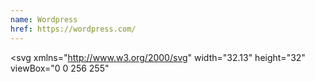 ```yaml
---
name: Wordpress
href: https://wordpress.com/
---
```


<svg
  xmlns="http://www.w3.org/2000/svg"
  width="32.13"
  height="32"
  viewBox="0 0 256 255"
>
  <path
    fill="#0675C4"
    d="M18.124 127.5c0 43.296 25.16 80.711 61.646 98.442L27.594 82.986a108.965 108.965 0 0 0-9.47 44.514Zm183.221-5.52c0-13.517-4.856-22.879-9.02-30.165c-5.545-9.01-10.742-16.64-10.742-25.65c0-10.055 7.626-19.415 18.368-19.415c.485 0 .944.06 1.417.088c-19.46-17.829-45.387-28.714-73.863-28.714c-38.213 0-71.832 19.606-91.39 49.302c2.566.077 4.984.13 7.039.13c11.44 0 29.15-1.387 29.15-1.387c5.897-.348 6.592 8.312.702 9.01c0 0-5.926.697-12.52 1.042L100.32 194.7l23.937-71.79l-17.042-46.692c-5.89-.345-11.47-1.042-11.47-1.042c-5.894-.346-5.203-9.358.691-9.01c0 0 18.064 1.388 28.811 1.388c11.44 0 29.151-1.388 29.151-1.388c5.9-.348 6.594 8.312.702 9.01c0 0-5.938.697-12.52 1.042l39.529 117.581l10.91-36.458c4.728-15.129 8.327-25.995 8.327-35.36Zm-71.921 15.088l-32.818 95.363a109.376 109.376 0 0 0 30.899 4.456c12.737 0 24.952-2.202 36.323-6.2a9.605 9.605 0 0 1-.779-1.507l-33.625-92.112Zm94.058-62.045a83.98 83.98 0 0 1 .737 11.247c0 11.1-2.073 23.577-8.317 39.178l-33.411 96.6c32.518-18.963 54.39-54.193 54.39-94.545c.002-19.017-4.856-36.9-13.4-52.48ZM127.505 0C57.2 0 0 57.196 0 127.5c0 70.313 57.2 127.507 127.505 127.507c70.302 0 127.51-57.194 127.51-127.507C255.014 57.196 197.808 0 127.506 0Zm0 249.163c-67.08 0-121.659-54.578-121.659-121.663c0-67.08 54.576-121.654 121.659-121.654c67.078 0 121.652 54.574 121.652 121.654c0 67.085-54.574 121.663-121.652 121.663Z"
  />
</svg>

